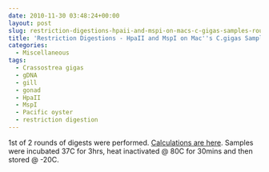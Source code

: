 ```yaml
---
date: 2010-11-30 03:48:24+00:00
layout: post
slug: restriction-digestions-hpaii-and-mspi-on-macs-c-gigas-samples-round-1
title: 'Restriction Digestions - HpaII and MspI on Mac''s C.gigas Samples: Round 1'
categories:
  - Miscellaneous
tags:
  - Crassostrea gigas
  - gDNA
  - gill
  - gonad
  - HpaII
  - MspI
  - Pacific oyster
  - restriction digestion
---
```


1st of 2 rounds of digests were performed. [Calculations are here](https://spreadsheets.google.com/ccc?key=0AmS_90rPaQMzdG41RWphcDVFSFRQWlFmSkdSRHRvQVE&hl=en&authkey=CODVuf8D#gid=0). Samples were incubated 37C for 3hrs, heat inactivated @ 80C for 30mins and then stored @ -20C.
